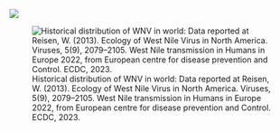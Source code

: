 ![](img/WNV Medical relevance \(fig1\).jpg)

![Historical distribution of WNV in world: Data reported at Reisen, W. (2013). Ecology of West Nile Virus in North America. Viruses, 5(9), 2079–2105. West Nile transmission in  Humans in Europe 2022, from European centre for disease prevention and Control. ECDC, 2023.](img/WNV Medical relevance \(fig2\).jpg)

